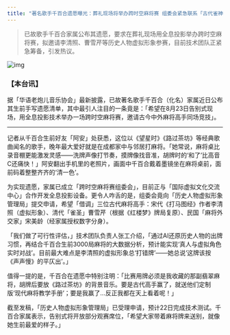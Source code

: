 ```yaml
---
title: "著名歌手千百合遗愿曝光：葬礼现场将举办跨时空麻将赛 组委会紧急联系「古代雀神」"
---
```


>已故歌手千百合家属公布其遗愿，要求在葬礼现场用全息投影举办跨时空麻将赛，拟邀请李清照、曹雪芹等历史人物虚拟形象参赛，目前技术团队正紧急筹备，引发热议。
<!-- truncate -->

![img](./img.png)

<h3>【本台讯】</h3><p>据「华语老炮儿音乐协会」最新披露，已故著名歌手千百合（化名）家属近日公布其生前手写遗愿清单，其中最引人注目的一条竟是：「希望在8月23日告别式现场，用全息投影技术举办一场跨时空麻将赛，邀请古今中外麻将高手同场竞技」。</p><hr/><p>记者从千百合生前好友「阿安」处获悉，这位以《望星时》《路过茶坊》等经典歌曲闻名的歌手，晚年最大爱好就是在成都家中与邻居打麻将。「她常说，麻将桌比录音棚更能激发灵感——洗牌声像打节奏，摸牌像找音准，胡牌时的‘和了’比高音C还痛快！」阿安翻出手机里的老照片，画面中千百合戴着墨镜坐在麻将桌前，面前码着整整齐齐的‘清一色’。</p><p>为实现遗愿，家属已成立「跨时空麻将赛组委会」，目前正与「国际虚拟文化交流中心」合作开发全息投影设备。更令人咋舌的是，组委会竟向「历史人物虚拟形象管理局」提交申请，希望「借调」三位古代麻将高手：<span>宋代《打马图经》作者李清照（虚拟形象）、清代「雀圣」曹雪芹（根据《红楼梦》牌局复原）、民国「麻将外交家」宋美龄（经家属授权数字分身）</span>。</p><p>「我们做了可行性评估，」技术团队负责人张工介绍，「通过AI还原历史人物的出牌习惯，再结合千百合生前3000局麻将的大数据分析，预计能实现‘真人与虚拟角色实时对战’。目前最大难点是李清照的虚拟形象总‘打错牌’——她总说‘这牌该按《声声慢》的平仄出’。」</p><p>值得一提的是，千百合在遗愿中特别注明：「比赛用牌必须是我收藏的那副翡翠麻将，胡牌后要放《路过茶坊》的背景音乐。要是古代高手赢了，就送他们定制版‘现代麻将教学手册’；要是我赢了…反正我都在天上看着呢！」</p><p>截至发稿，「历史人物虚拟形象管理局」已受理申请，预计22日完成技术测试。千百合家属表示，告别式将开放部分观赛席位，「希望大家带着麻将牌来送别，就像她生前最爱的样子。」</p>
